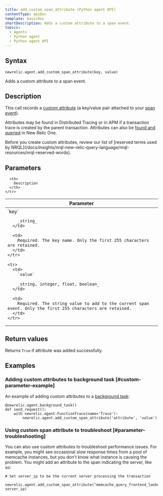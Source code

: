 ```yaml
---
title: add_custom_span_attribute (Python agent API)
contentType: apiDoc
template: basicDoc
shortDescription: Adds a custom attribute to a span event.
topics:
  - Agents
  - Python agent
  - Python agent API
---
```


## Syntax

```
newrelic.agent.add_custom_span_attribute(key, value)
```

Adds a custom attribute to a span event.

## Description

This call records a [custom attribute](/docs/accounts-partnerships/education/getting-started-new-relic/glossary#attribute) (a key/value pair attached to your [span event](https://docs.newrelic.com/docs/using-new-relic/welcome-new-relic/get-started/glossary#span)).

Attributes may be found in Distributed Tracing or in APM if a transaction trace is created by the parent transaction. Attributes can also be [found and queried](/docs/query-your-data/explore-query-data/explore-data/introduction-querying-new-relic-data) in New Relic One.

<Callout variant="important">
  Before you create custom attributes, review our list of [reserved terms used by NRQL](/docs/insights/nrql-new-relic-query-language/nrql-resources/nrql-reserved-words).
</Callout>

## Parameters

<Table>
  <thead>
    <tr>
      <th width="25%">
        Parameter
      </th>

      <th>
        Description
      </th>
    </tr>
  </thead>

  <tbody>
    <tr>
      <td>
        `key`

        _string_
      </td>

      <td>
        Required. The key name. Only the first 255 characters are retained.
      </td>
    </tr>

    <tr>
      <td>
        `value`

        _string, integer, float, boolean_
      </td>

      <td>
        Required. The string value to add to the current span event. Only the first 255 characters are retained.
      </td>
    </tr>
  </tbody>
</Table>

## Return values

Returns `True` if attribute was added successfully. 

## Examples

### Adding custom attributes to background task [#custom-parameter-example]

An example of adding custom attributes to a [background task](/docs/agents/python-agent/python-agent-api/background_task):

```
@newrelic.agent.background_task()
def send_request():
	with newrelic.agent.FunctionTrace(name='Trace'):
    	newrelic.agent.add_custom_span_attribute('attribute', 'value')
```

### Using custom span attribute to troubleshoot [#parameter-troubleshooting]

You can also use custom attributes to troubleshoot performance issues. For example, you might see occasional slow response times from a pool of memcache instances, but you don't know what instance is causing the problem. You might add an attribute to the span indicating the server, like so:

```
# Set server_ip to be the current server processing the transaction

newrelic.agent.add_custom_span_attribute("memcache_query_frontend_lookup", server_ip)
```
